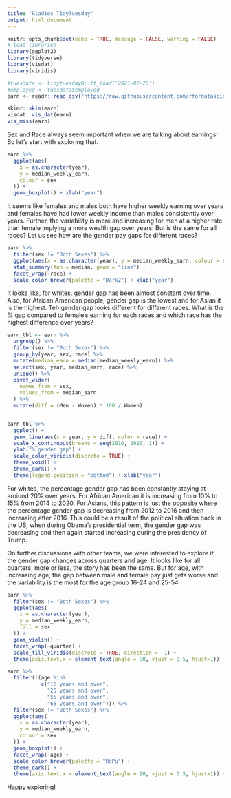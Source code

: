 ```yaml
---
title: "Rladies TidyTuesday"
output: html_document
---
```


```r
knitr::opts_chunk$set(echo = TRUE, message = FALSE, warning = FALSE)
# load libraries
library(ggplot2)
library(tidyverse)
library(visdat)
library(viridis)
```


<!-- # Read the data and explore classand missingness -->

```r
#tuesdata <- tidytuesdayR::tt_load('2021-02-23')
#employed <- tuesdata$employed
earn <- readr::read_csv("https://raw.githubusercontent.com/rfordatascience/tidytuesday/master/data/2021/2021-02-23/earn.csv")
```


```r
skimr::skim(earn)
visdat::vis_dat(earn)
vis_miss(earn)
```

Sex and Race always seem important when we are talking about earnings! So let's start with exploring that.

```r
earn %>%
  ggplot(aes(
    x = as.character(year),
    y = median_weekly_earn,
    colour = sex
  )) +
  geom_boxplot() + xlab("year")
```

 
It seems like females and males both have higher weekly earning over years and females have had lower weekly income than males consistently over years. Further, the variability is more and increasing for men at a higher rate than female implying a more wealth gap over years.
But is the same for all races? Let us see how are the gender pay gaps for different races?

```r
earn %>%
  filter(sex != "Both Sexes") %>%
  ggplot(aes(x = as.character(year), y = median_weekly_earn, colour = sex, group = sex)) +
  stat_summary(fun = median, geom = "line") +
  facet_wrap(~race) +
  scale_color_brewer(palette = "Dark2") + xlab("year")
```


It looks like, for whites, gender gap has been almost constant over time. Also, for African American people, gender gap is the lowest and for Asian it is the highest. Teh gender gap looks different for different races. What is the % gap compared to female's earning for each races and which race has the highest difference over years?


```r
earn_tbl <- earn %>%
  ungroup() %>%
  filter(sex != "Both Sexes") %>%
  group_by(year, sex, race) %>%
  mutate(median_earn = median(median_weekly_earn)) %>%
  select(sex, year, median_earn, race) %>%
  unique() %>%
  pivot_wider(
    names_from = sex,
    values_from = median_earn
  ) %>%
  mutate(diff = (Men - Women) * 100 / Women)


earn_tbl %>%
  ggplot() +
  geom_line(aes(x = year, y = diff, color = race)) +
  scale_x_continuous(breaks = seq(2010, 2020, 1)) +
  ylab("% gender gap") +
  scale_color_viridis(discrete = TRUE) +
  theme_void() +
  theme_dark() +
  theme(legend.position = "bottom") + xlab("year")
```

For whites, the percentage gender gap has been constantly staying at aroiund 20% over years. For African American it is increasing from 10% to 15% from 2014 to 2020. For Asians, this pattern is just the opposite where the percentage gender gap is decreasing from 2012 to 2016 and then increasing after 2016. This could be a result of the political situation back in the US, when during Obama's presidential term, the gender gap was decreasing and then again started increasing during the presidency of Trump.


On further discussions with other teams, we were interested to explore if the gender gap changes across quarters and age. It looks like for all quarters, more or less, the story has been the same. But for age, with increasing age, the gap between male and female pay just gets worse and the variability is the most for the age group 16-24 and 25-54.


```r
earn %>% 
  filter(sex != "Both Sexes") %>%
  ggplot(aes(
    x = as.character(year),
    y = median_weekly_earn,
    fill = sex
  )) +
  geom_violin() +
  facet_wrap(~quarter) +
  scale_fill_viridis(discrete = TRUE, direction = -1) +
  theme(axis.text.x = element_text(angle = 90, vjust = 0.5, hjust=1)) + xlab("year")
```


```r
earn %>%
  filter(!(age %in% 
           c("16 years and over", 
             "25 years and over",
             "55 years and over",
             "65 years and over"))) %>% 
  filter(sex != "Both Sexes") %>%
  ggplot(aes(
    x = as.character(year),
    y = median_weekly_earn,
    colour = sex
  )) +
  geom_boxplot() +
  facet_wrap(~age) +
  scale_color_brewer(palette = "RdPu") + 
  theme_dark() + 
  theme(axis.text.x = element_text(angle = 90, vjust = 0.5, hjust=1)) + xlab("year")
```

Happy exploring!
